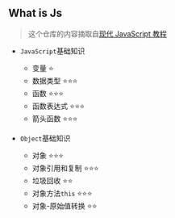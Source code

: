 ## What is Js

> 这个仓库的内容摘取自[现代 JavaScript 教程](https://zh.javascript.info/)

- `JavaScript`基础知识
  - 变量 ⭐
  - 数据类型 ⭐⭐⭐
  - 函数 ⭐⭐⭐
  - 函数表达式 ⭐⭐⭐
  - 箭头函数 ⭐⭐⭐

- `Object`基础知识 
   - 对象 ⭐⭐⭐
   - 对象引用和复制 ⭐⭐⭐
   - 垃圾回收 ⭐⭐
   - 对象方法`this` ⭐⭐⭐
   - 对象-原始值转换 ⭐⭐
 
  